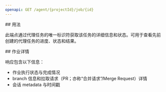 ```yaml
---
openapi: GET /agent/{projectId}/job/{id}
---
```


<div id="usage">
  ## 用法
</div>

此端点通过代理任务的唯一标识符获取该任务的详细信息和状态。可用于查看先前创建的代理任务的进度、状态和结果。

<div id="job-details">
  ## 作业详情
</div>

响应包含以下信息：

- 作业执行状态与完成情况
- branch 信息和拉取请求（PR；亦称“合并请求”/Merge Request）详情
- 会话 metadata 与时间戳